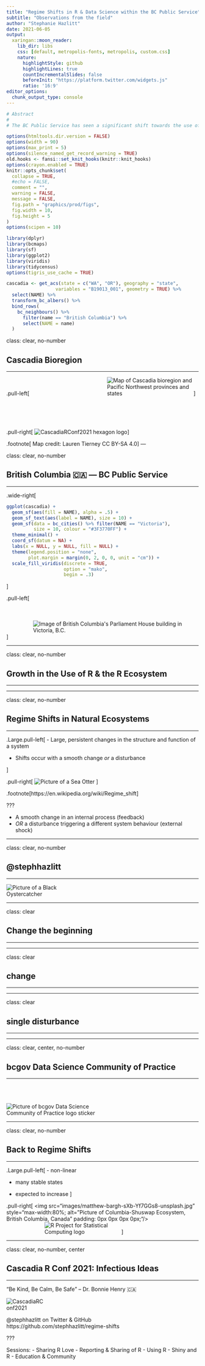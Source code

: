 ```yaml
---
title: "Regime Shifts in R & Data Science within the BC Public Service"
subtitle: "Observations from the field"
author: "Stephanie Hazlitt"
date: 2021-06-05
output:
  xaringan::moon_reader:
    lib_dir: libs
    css: [default, metropolis-fonts, metropolis, custom.css]
    nature:
      highlightStyle: github
      highlightLines: true
      countIncrementalSlides: false
      beforeInit: "https://platform.twitter.com/widgets.js"
      ratio: '16:9'
editor_options: 
  chunk_output_type: console
---
```



```r
# Abstract
# 
# The BC Public Service has seen a significant shift towards the use of R and other data science tools for data analysis and communication. In the natural world, these regime shifts---large, persistent changes to a system---usually require some perturbation (either internal or external) or disturbance event to initiate the shift. This talk will share insider observations of some of the events, processes, and even a disturbance, that have helped kickstart and support the use and growth of R and develop a data science community. Together these changes, with some ongoing organizational support, have enabled some individual contributors, data science teams and leadership in the BC Public Service to shift towards more programmatic, open and reproducible data science workflows.
```


```r
options(htmltools.dir.version = FALSE)
options(width = 90)
options(max_print = 5)
options(silence_named_get_record_warning = TRUE)
old.hooks <- fansi::set_knit_hooks(knitr::knit_hooks)
options(crayon.enabled = TRUE)
knitr::opts_chunk$set(
  collapse = TRUE,
  #echo = FALSE,
  comment = "",
  warning = FALSE,
  message = FALSE,
  fig.path = "graphics/prod/figs",
  fig.width = 10,
  fig.height = 5
)
options(scipen = 10)

library(dplyr)
library(bcmaps)
library(sf)
library(ggplot2)
library(viridis)
library(tidycensus)
options(tigris_use_cache = TRUE)
```

```r
cascadia <- get_acs(state = c("WA", "OR"), geography = "state", 
                  variables = "B19013_001", geometry = TRUE) %>% 
  select(NAME) %>% 
  transform_bc_albers() %>% 
  bind_rows(
    bc_neighbours() %>% 
      filter(name == "British Columbia") %>% 
      select(NAME = name)
  )
```

class: clear, no-number

## Cascadia Bioregion

<hr>

.pull-left[
<img src="https://upload.wikimedia.org/wikipedia/commons/c/cd/CascadiaMap.png" alt="Map of Cascadia bioregion and Pacific Northwest provinces and states" style="max-width:45%; padding: 0px 0px 0px 200px;"/>
]

.pull-right[
<img src="https://cascadiarconf.com/img/logo_2021.png" alt="CascadiaRConf2021 hexagon logo" style="max-width:50%; padding: 70px 0px 0px 0px;"/>
]

.footnote[
Map credit: Lauren Tierney CC BY-SA 4.0]
---

class: clear, no-number

## British Columbia 🇨🇦 &mdash; BC Public Service

<hr>

.wide-right[
```r
ggplot(cascadia) +
  geom_sf(aes(fill = NAME), alpha = .5) +
  geom_sf_text(aes(label = NAME), size = 10) +
  geom_sf(data = bc_cities() %>% filter(NAME == "Victoria"),
          size = 10, colour = "#3F3770FF") +
  theme_minimal() +
  coord_sf(datum = NA) +
  labs(x = NULL, y = NULL, fill = NULL) +
  theme(legend.position = "none",
        plot.margin = margin(0, 2, 0, 0, unit = "cm")) +
  scale_fill_viridis(discrete = TRUE,
                     option = "mako",
                     begin = .3)
```
]

.pull-left[
<img src="images/parsa-mivehchi-rmHcG8mDtz0-unsplash.jpg" alt="Image of British Columbia's Parliament House building in Victoria, B.C." style="max-width:100%; padding: 50px 0px 0px 70px;"/>
]

---

class: clear, no-number

## Growth in the Use of R & the R Ecosystem

<hr>

---

class: clear, no-number

## Regime Shifts in Natural Ecosystems

<hr>

.Large.pull-left[
- Large, persistent changes in the structure and function of a system  
  
- Shifts occur with a smooth change  _or_ a disturbance  

 ]

.pull-right[
<img src="images/mana5280-axqTLZ12Jss-unsplash.jpg" alt="Picture of a Sea Otter" style="max-width:80%; padding: 0px 0px 0px 0px;"/>
  ]
  
.footnote[https://en.wikipedia.org/wiki/Regime_shift]
  
???

- A smooth change in an internal process (feedback)
- _OR_ a disturbance triggering a different system behaviour (external shock)

---

class: clear, no-number

## @stephhazlitt

<hr>

<img src="images/slh_avatar.jpg" alt="Picture of a Black Oystercatcher" style="max-width:30%; padding: 0px 0px 0px 0px;"/>

---

class: clear

## Change the beginning

<hr>

---

class: clear

## change 

<hr>

---

class: clear

## single disturbance

<hr>

---

class: clear, center, no-number

## bcgov Data Science Community of Practice

<hr>

<img src="images/cop-logo.png" alt="Picture of bcgov Data Science Community of Practice logo sticker" style="max-width:50%; padding: 50px 0px 0px 0px;"/>

---

class: clear, no-number

## Back to Regime Shifts

<hr>

.Large.pull-left[
- non-linear

- many stable states

- expected to increase
 ]

.pull-right[
<img src="images/matthew-bargh-sXb-Yf7GGs8-unsplash.jpg" style="max-width:80%;  alt="Picture of Columbia-Shuswap Ecosystem, British Columbia, Canada" padding: 0px 0px 0px 0px;"/>
<img src="https://www.r-project.org/Rlogo.png" alt="R Project for Statistical Computing logo" style="max-width:40%; padding: 0px 0px 0px 100px;"/>
]


---

class: clear, no-number, center

## Cascadia R Conf 2021: Infectious Ideas

<hr>

"Be Kind, Be Calm, Be Safe"  – Dr. Bonnie Henry 🇨🇦 

<img src="https://cascadiarconf.com/img/logo_2021.png" alt="CascadiaRConf2021" alt="CascadiaRConf2021 hexagon logo" style="max-width:20%; padding: 0px 0px 0px 0px;"/>

@stephhazlitt on Twitter & GitHub  
https://github.com/stephhazlitt/regime-shifts

???

Sessions:
- Sharing R Love
- Reporting & Sharing of R
- Using R
- Shiny and R
- Education & Community










